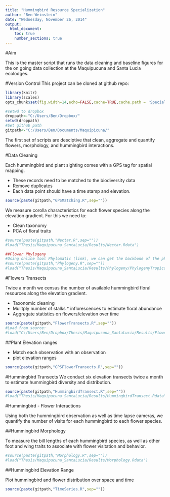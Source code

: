 ```yaml
---
title: "Hummingbird Resource Specialization"
author: "Ben Weinstein"
date: "Wednesday, November 26, 2014"
output:
  html_document:
    toc: true
    number_sections: true
---
```


#Aim

This is the master script that runs the data cleaning and baseline figures for the on going data collection at the Maquipucuna and Santa Lucia ecolodges.

#Version Control
This project can be cloned at github repo: 


```r
library(knitr)
library(scales)
opts_chunk$set(fig.width=14,echo=FALSE,cache=TRUE,cache.path = 'Specialization_cache/', fig.path='figure/',warning=FALSE,message=FALSE, dpi=100)
```


```r
#setwd to dropbox
droppath<-"C:/Users/Ben/Dropbox/"
setwd(droppath)
#Set github path
gitpath<-"C:/Users/Ben/Documents/Maquipicuna/"
```

The first set of scripts are desciptive that clean, aggregate and quantify flowers, morphology, and hummingbird interactions.

#Data Cleaning

Each hummingbird and plant sighting comes with a GPS tag for spatial mapping. 

* These records need to be matched to the biodiversity data
* Remove duplicates
* Each data point should have a time stamp and elevation.

```r
source(paste(gitpath,"GPSMatching.R",sep=""))      
```

We measure corolla characteristics for each flower species along the elevation gradient. For this we need to:

* Clean taxonomy
* PCA of floral traits

```r
#source(paste(gitpath,"Nectar.R",sep=""))
#load("Thesis/Maquipucuna_SantaLucia/Results/Nectar.Rdata")
```

```r
##Flower Phylogeny
#Using online tool Phylomatic (link), we can get the backbone of the phylogeny of the flowers
#source(paste(gitpath,"Phylogeny.R",sep=""))
#load("Thesis/Maquipucuna_SantaLucia/Results/Phylogeny/PhylogenyTropicos.Rdata")
```

#Flowers Transects

Twice a month we census the number of available hummingbird floral resources along the elevation gradient. 

* Taxonomic cleaning
* Mulitply number of stalks * inflorescences to estimate floral abundance
* Aggregate statistics on flowers/elevation over time

```r
source(paste(gitpath,"FlowerTransects.R",sep=""))   
#Load from source:
#load("C:/Users/Ben/Dropbox/Thesis/Maquipucuna_SantaLucia/Results/FlowerTransect.Rdata")
```

##Plant Elevation ranges

* Match each observation with an observation
* plot elevation ranges

```r
source(paste(gitpath,"GPSFlowerTransects.R",sep=""))   
```

#Hummingbird Transects
We conduct six elevation transects twice a month to estimate hummingbird diversity and distribution.

```r
source(paste(gitpath,"HummingbirdTransect.R",sep="")) 
#load("Thesis/Maquipucuna_SantaLucia/Results/HummingbirdTransect.Rdata")
```

#Hummingbird - Flower Interactions

Using both the hummingbird observation as well as time lapse cameras, we quantify the number of visits for each hummingbird to each flower species.

##Hummingbird Morphology

To measure the bill lengths of each hummingbird species, as well as other foot and wing traits to associate with flower visitation and behavior.

```r
#source(paste(gitpath,"Morphology.R",sep=""))
#load("Thesis/Maquipucuna_SantaLucia/Results/Morphology.Rdata")
```


##Hummingbird Elevation Range

Plot hummingbird and flower distribution over space and time
```r
source(paste(gitpath,"TimeSeries.R",sep="")) 
```
